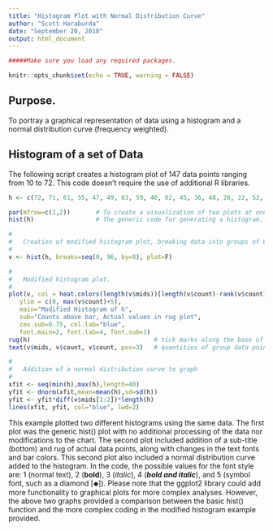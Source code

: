 ---
title: "Histogram Plot with Normal Distribution Curve"
author: "Scott Haraburda"
date: "September 20, 2018"
output: html_document
---

```{r setup, include=FALSE}

#####Make sure you load any required packages.

knitr::opts_chunk$set(echo = TRUE, warning = FALSE)
```


## Purpose.
To portray a graphical representation of data using a histogram and a normal distribution curve (frequency weighted).


## Histogram of a set of Data
The following script creates a histogram plot of 147 data points ranging from 10 to 72. This code doesn't require the use of additional R libraries.

```{r Vis1,fig.align="center", echo=TRUE, warning = FALSE, message=FALSE}
h <- c(72, 71, 61, 55, 47, 49, 63, 59, 46, 62, 45, 36, 48, 28, 22, 52, 20, 33, 21, 22, 26, 38, 32, 49, 37, 30, 24, 38, 23, 27, 29, 36, 19, 10, 23, 16, 21, 13, 10, 13, 15, 23, 15, 29, 39, 18, 22, 42, 15, 25, 25, 33, 35, 54, 22, 33, 24, 33, 34, 22, 43, 43, 13, 18, 14, 14, 20, 18, 35, 33, 32, 37, 25, 34, 32, 34, 44, 53, 50, 45, 46, 12, 55, 15, 36, 43, 40, 26, 39, 17, 14, 33, 30, 36, 32, 25, 45, 30, 30, 29, 33, 25, 31, 15, 58, 67, 24, 28, 39, 25, 13, 19, 45, 12, 24, 25, 25, 20, 21, 43, 56, 53, 31, 20, 12, 19, 13, 17, 39, 24, 25, 12, 18, 10, 15, 30, 42, 21, 42, 19, 33, 45, 36, 25, 30, 34, 30)

par(mfrow=c(1,2))       # To create a visualization of two plots at once.
hist(h)                 # The generic code for generating a histogram.

#
#   Creation of modified histogram plot, breaking data into groups of 8.
#
v <- hist(h, breaks=seq(0, 96, by=8), plot=F)

#
#   Modified histogram plot.
#
plot(v, col = heat.colors(length(v$mids))[length(v$count)-rank(v$count)+1],
   ylim = c(0, max(v$count)+5),
   main="Modified Histogram of h",
   sub="Counts above bar, Actual values in rug plot",
   cex.sub=0.75, col.lab="blue",
   font.main=2, font.lab=4, font.sub=3)
rug(h)                                  # tick marks along the base of plot
text(v$mids, v$count, v$count, pos=3)   # quantities of group data points

#
#   Addition of a normal distribution curve to graph
#
xfit <- seq(min(h),max(h),length=40) 
yfit <- dnorm(xfit,mean=mean(h),sd=sd(h)) 
yfit <- yfit*diff(v$mids[1:2])*length(h) 
lines(xfit, yfit, col="blue", lwd=2)

```

This example plotted two different histograms using the same data.  The first plot was the generic hist() plot with no additional processing of the data nor modifications to the chart.  The second plot included addition of a sub-title (bottom) and rug of actual data points, along with changes in the text fonts and bar colors.  This second plot also included a normal distribution curve added to the histogram.  In the code, the possible values for the font style are: 1 (normal text), 2 (<b>bold</b>), 3 (<i>italic</i>), 4 (<b><i>bold and italic</i></b>), and 5 (symbol font, such as a diamond [&#11045;]).  Please note that the ggplot2 library could add more functionality to graphical plots for more complex analyses.  However, the above two graphs provided a comparison between the basic hist() function and the more complex coding in the modified histogram example provided.